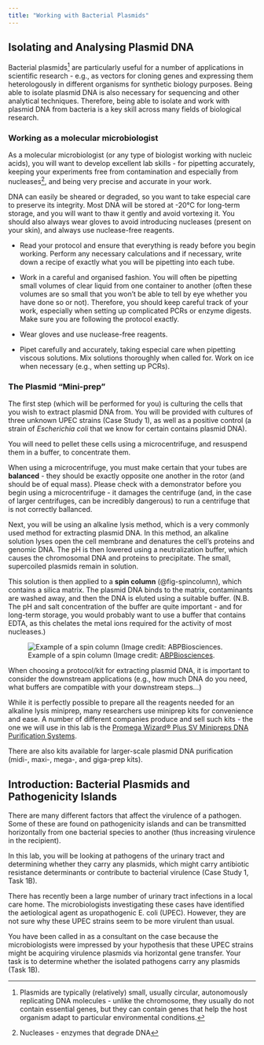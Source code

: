 ```yaml
---
title: "Working with Bacterial Plasmids"
---
```


## Isolating and Analysing Plasmid DNA

Bacterial plasmids^[Plasmids are typically (relatively) small, usually circular, autonomously replicating DNA molecules - unlike the chromosome, they usually do not contain essential  genes, but they can contain genes that help the host organism adapt to particular environmental conditions.] are particularly useful for a number of applications in scientific research - e.g., as vectors for cloning genes and expressing them heterologously in different organisms for synthetic biology purposes. Being able to isolate plasmid DNA is also necessary for sequencing and other analytical techniques. Therefore, being able to isolate and work with plasmid DNA from bacteria is a key skill across many fields of biological research. 

### Working as a molecular microbiologist

As a molecular microbiologist (or any type of biologist working with nucleic acids), you will want to develop excellent lab skills - for pipetting accurately, keeping your experiments free from contamination and especially from nucleases^[Nucleases - enzymes that degrade DNA], and being very precise and accurate in your work.

DNA can easily be sheared or degraded, so you want to take especial care to preserve its integrity. Most DNA will be stored at -20°C for long-term storage, and you will want to thaw it gently and avoid vortexing it. You should also always wear gloves to avoid introducing nucleases (present on your skin), and always use nuclease-free reagents. 

::: {.callout-tip title="Top tips for working with DNA"}

* Read your protocol and ensure that everything is ready before you begin working. Perform any necessary calculations and if necessary, write down a recipe of exactly what you will be pipetting into each tube.

* Work in a careful and organised fashion. You will often be pipetting small volumes of clear liquid from one container to another (often these volumes are so small that you won't be able to tell by eye whether you have done so or not). Therefore, you should keep careful track of your work, especially when setting up complicated PCRs or enzyme digests. Make sure you are following the protocol exactly.

* Wear gloves and use nuclease-free reagents. 

* Pipet carefully and accurately, taking especial care when pipetting viscous solutions. Mix solutions thoroughly when called for. Work on ice when necessary (e.g., when setting up PCRs). 

:::

### The Plasmid "Mini-prep"

The first step (which will be performed for you) is culturing the cells that you wish to extract plasmid DNA from. You will be provided with cultures of three unknown UPEC strains (Case Study 1), as well as a positive control (a strain of *Escherichia coli* that we know for certain contains plasmid DNA). 

You will need to pellet these cells using a microcentrifuge, and resuspend them in a buffer, to concentrate them.

::: {.callout-important title="Using a microcentrifuge"}

When using a microcentrifuge, you must make certain that your tubes are **balanced** - they should be exactly opposite one another in the rotor (and should be of equal mass). Please check with a demonstrator before you begin using a microcentrifuge - it damages the centrifuge (and, in the case of larger centrifuges, can be incredibly dangerous) to run a centrifuge that is not correctly ballanced.

:::

Next, you will be using an alkaline lysis method, which is a very commonly used method for extracting plasmid DNA. In this method, an alkaline solution lyses open the cell membrane and denatures the cell's proteins and genomic DNA. The pH is then lowered using a neutralization buffer, which causes the chromosomal DNA and proteins to precipitate. The small, supercoiled plasmids remain in solution. 

This solution is then applied to a **spin column** (@fig-spincolumn), which contains a silica matrix. The plasmid DNA binds to the matrix, contaminants are washed away, and then the DNA is eluted using a suitable buffer. (N.B. The pH and salt concentration of the buffer are quite important - and for long-term storage, you would probably want to use a buffer that contains EDTA, as this chelates the metal ions required for the activity of most nucleases.)

![Example of a spin column (Image credit: <a href="https://www.abpbio.com/product/easysc-spin-column/">ABPBiosciences</a>.](images/spin-column.gif){#fig-spincolumn}

When choosing a protocol/kit for extracting plasmid DNA, it is important to consider the downstream applications (e.g., how much DNA do you need, what buffers are compatible with your downstream steps...)

::: {.callout-tip title="Miniprep kits"}

While it is perfectly possible to prepare all the reagents needed for an alkaline lysis miniprep, many researchers use miniprep kits for convenience and ease. A number of different companies produce and sell such kits - the one we will use in this lab is the <a href="https://www.promega.co.uk/products/nucleic-acid-extraction/plasmid-purification/wizard-plus-sv-minipreps-dna-purification-systems/?catNum=A1330">Promega Wizard® Plus SV Minipreps DNA Purification Systems</a>. 

There are also kits available for larger-scale plasmid DNA purification (midi-, maxi-, mega-, and giga-prep kits).

:::

## Introduction: Bacterial Plasmids and Pathogenicity Islands

There are many different factors that affect the virulence of a pathogen. Some of these are found on pathogenicity islands and can be transmitted horizontally from one bacterial species to another (thus increasing virulence in the recipient).

In this lab, you will be looking at pathogens of the urinary tract and determining whether they carry any plasmids, which might carry antibiotic resistance determinants or contribute to bacterial virulence (Case Study 1, Task 1B). 

::: {.case-study title="Case Study 1"}

There has recently been a large number of urinary tract infections in a local care home. The microbiologists investigating these cases have identified the aetiological agent as uropathogenic E. coli (UPEC). However, they are not sure why these UPEC strains seem to be more virulent than usual.

You have been called in as a consultant on the case because the microbiologists were impressed by your hypothesis that these UPEC strains might be acquiring virulence plasmids via horizontal gene transfer. Your task is to determine whether the isolated pathogens carry any plasmids (Task 1B). 

:::
 